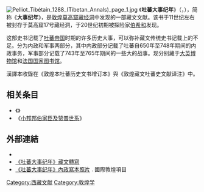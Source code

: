 [[File:Pelliot_Tibétain_1288_(Tibetan_Annals)_page_1.jpg|thumb]]
《'''吐蕃大事纪年'''》（{{bo|z=དོན་ཆེན་གནད་བསྔུས་ཀྱི་ལོ་ཚིགས།}}，{{lang-en|''Old Tibetan Annals''}}），简称《'''大事纪年'''》，是[[敦煌|敦煌]][[莫高窟|莫高窟]][[藏经洞|藏经洞]]中发现的一部藏文文献。该书于11世纪左右被封存于莫高窟17号藏经洞，于20世纪初期被探险家[[伯希和|伯希和]]发现。

这部史书记载了[[吐蕃|吐蕃帝国]]时期的许多历史大事，可以弥补藏文传统史书记载上的不足。分为内政和军事两部分，其中内政部分记载了吐蕃自650年至748年期间的内政事务，军事部分记载了743年至765年期间的一些大的战事。现分别藏于[[大英博物馆|大英博物馆]]和[[法国国家图书馆|法国国家图书馆]]。

漢譯本收錄在《敦煌本吐蕃历史文书增订本》與《敦煌藏文吐蕃史文献译注》中。

==相关条目==
*《{{link-en|吐蕃赞普传记|Old Tibetan Chronicle}}》
*《[[小邦邦伯家臣及赞普世系|小邦邦伯家臣及赞普世系]]》

==外部連結==
{{Wikisourcelang|wikisource|དོན་ཆེན་གནད་བསྡུས་ཀྱི་ལོ་ཚིགས།}}
* {{cite book 
| title = ''The Old Tibetan Annals: An Annotated Translation of Tibet's First History. With an Annotated Cartographical Documentation by Guntram Hazod''
| url = https://archive.org/details/bdrc-W1KG16696
| author = Brandon Dotson
| location = Wien
| publisher = Österreichische Akademie der Wissenschaften
| year = 2009
| ISBN = 978-3-7001-6102-8}}
* [https://otdo.aa-ken.jp/archives.cgi?p=ITJ_0750 《吐蕃大事纪年》藏文轉寫] {{Wayback|url=https://otdo.aa-ken.jp/archives.cgi?p=ITJ_0750 |date=20210417230959 }}
* [http://idp.bl.uk/database/oo_scroll_v.a4d?uid=2580166999;bst=1;recnum=5603;index=1;img=1 《吐蕃大事纪年》內政寫本照片] {{Wayback|url=http://idp.bl.uk/database/oo_scroll_v.a4d?uid=2580166999;bst=1;recnum=5603;index=1;img=1 |date=20210415154333 }}. 國際敦煌項目

{{Tibet topics}}

[[Category:西藏文献|Category:西藏文献]]
[[Category:敦煌学|Category:敦煌学]]